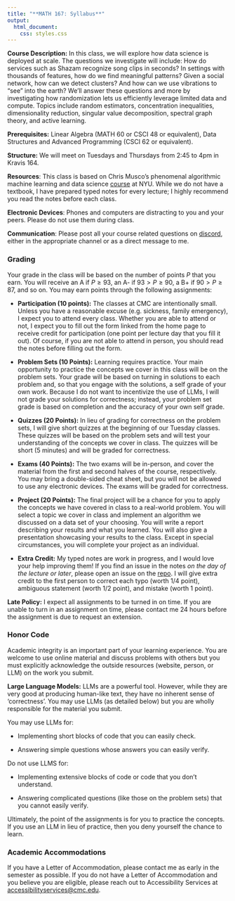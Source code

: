 ```yaml
---
title: "**MATH 167: Syllabus**"
output:
  html_document:
    css: styles.css
---
```


**Course Description:**
In this class, we will explore how data science is deployed at scale. The questions we investigate will include: How do services such as Shazam recognize song clips in seconds? In settings with thousands of features, how do we find meaningful patterns? Given a social network, how can we detect clusters? And how can we use vibrations to “see” into the earth? We’ll answer these questions and more by investigating how randomization lets us efficiently leverage limited data and compute. Topics include random estimators, concentration inequalities, dimensionality reduction, singular value decomposition, spectral graph theory, and active learning.

**Prerequisites:** Linear Algebra (MATH 60 or CSCI 48 or equivalent), Data Structures and Advanced Programming (CSCI 62 or equivalent).

**Structure:** We will meet on Tuesdays and Thursdays from 2:45 to 4pm in Kravis 164.

**Resources**: This class is based on Chris Musco’s phenomenal algorithmic machine learning and data science [course](https://www.chrismusco.com/amlds2023/) at NYU. While we do not have a textbook, I have prepared typed notes for every lecture; I highly recommend you read the notes before each class.

**Electronic Devices**: Phones and computers are distracting to you and your peers. Please do not use them during class.

**Communication**: Please post all your course related questions on [discord](https://discord.gg/dES3fSPEeC), either in the appropriate channel or as a direct message to me.

### **Grading**

Your grade in the class will be based on the number of points $P$ that you earn. You will receive an A if $P \geq 93$, an A- if $93 > P \geq 90$, a B+ if $90 > P \geq 87$, and so on. You may earn points through the following assignments:

- **Participation (10 points):**
The classes at CMC are intentionally small. Unless you have a reasonable excuse (e.g. sickness, family emergency), I expect you to attend every class. Whether you are able to attend or not, I expect you to fill out the form linked from the home page to receive credit for participation (one point per lecture day that you fill it out). Of course, if you are not able to attend in person, you should read the notes before filling out the form. 

- **Problem Sets (10 Points):**
Learning requires practice. Your main opportunity to practice the concepts we cover in this class will be on the problem sets. Your grade will be based on turning in solutions to each problem and, so that you engage with the solutions, a self grade of your own work. Because I do not want to incentivize the use of LLMs, I will not grade your solutions for correctness; instead, your problem set grade is based on completion and the accuracy of your own self grade.

- **Quizzes (20 Points):**
In lieu of grading for correctness on the problem sets, I will give short quizzes at the beginning of our Tuesday classes. These quizzes will be based on the problem sets and will test your understanding of the concepts we cover in class. The quizzes will be short (5 minutes) and will be graded for correctness.

- **Exams (40 Points):**
The two exams will be in-person, and cover the material from the first and second halves of the course, respectively. You may bring a double-sided cheat sheet, but you will not be allowed to use any electronic devices. The exams will be graded for correctness.

- **Project (20 Points):**
The final project will be a chance for you to apply the concepts we have covered in class to a real-world problem. You will select a topic we cover in class and implement an algorithm we discussed on a data set of your choosing. You will write a report describing your results and what you learned. You will also give a presentation showcasing your results to the class. Except in special circumstances, you will complete your project as an individual. 

- **Extra Credit:**
My typed notes are work in progress, and I would love your help improving them! If you find an issue in the notes *on the day of the lecture or later*, please open an issue on the [repo](https://github.com/rtealwitter/rads2026). I will give extra credit to the first person to correct each typo (worth 1/4 point), ambiguous statement (worth 1/2 point), and mistake (worth 1 point).

**Late Policy:**
I expect all assignments to be turned in on time. If you are unable to turn in an assignment on time, please contact me 24 hours before the assignment is due to request an extension.

### **Honor Code**
Academic integrity is an important part of your learning experience. You are welcome to use online material and discuss problems with others but you must explicitly acknowledge the outside resources (website, person, or LLM) on the work you submit.

**Large Language Models:** LLMs are a powerful tool. However, while they are very good at producing human-like text, they have no inherent sense of 'correctness'. You may use LLMs (as detailed below) but you are wholly responsible for the material you submit.

You may use LLMs for:

- Implementing short blocks of code that you can easily check.

- Answering simple questions whose answers you can easily verify.

Do not use LLMS for:

- Implementing extensive blocks of code or code that you don't understand.

- Answering complicated questions (like those on the problem sets) that you cannot easily verify. 

Ultimately, the point of the assignments is for you to practice the concepts. If you use an LLM in lieu of practice, then you deny yourself the chance to learn.

### **Academic Accommodations**
If you have a Letter of Accommodation, please contact me as early in the semester as possible. If you do not have a Letter of Accommodation and you believe you are eligible, please reach out to Accessibility Services at [accessibilityservices@cmc.edu](mailto:accessibilityservices@cmc.edu).
